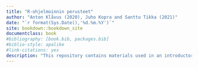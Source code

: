 ```yaml
--- 
title: "R-ohjelmoinnin perusteet"
author: "Anton Klåvus (2020), Juho Kopra and Santtu Tikka (2021)"
date: "`r format(Sys.Date(),'%d.%m.%Y')`"
site: bookdown::bookdown_site
documentclass: book
#bibliography: [book.bib, packages.bib]
#biblio-style: apalike
#link-citations: yes
description: "This repository contains materials used in an introductory level R course at university of Eastern Finland."
---
```

